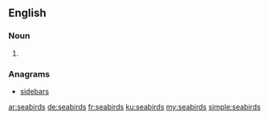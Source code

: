 ==English==

===Noun===
{{head|en|plural}}

# {{plural of|seabird|lang=en|nocat=1}}

===Anagrams===
* [[sidebars#English|sidebars]]

[[ar:seabirds]]
[[de:seabirds]]
[[fr:seabirds]]
[[ku:seabirds]]
[[my:seabirds]]
[[simple:seabirds]]